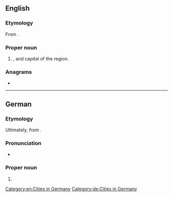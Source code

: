 ==English==
{{wikipedia|lang=en}}

===Etymology===
From {{etyl|de|en}}.

===Proper noun===
{{en-proper noun}}

# {{place|en|city|s/Mecklenburg-Vorpommern|c/Germany}}, and capital of the region.

===Anagrams===
* {{anagrams|en|a=cehinrsw|winchers}}

[[Category:en:Cities in Germany]]

----

==German==
{{wikipedia|lang=de}}

===Etymology===
Ultimately, from {{etyl|pox|de}}.

===Pronunciation===
* {{audio|de|De-Schwerin.ogg|Audio}}

===Proper noun===
{{de-proper noun|n}}

# {{place|de|independent city|s/Mecklenburg-Vorpommern|c/Germany|t1=Schwerin}}

[[Category:de:Cities in Germany]]